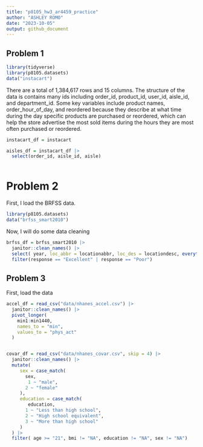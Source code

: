 ```yaml
---
title: "p8105_hw3_ar4459_practice"
author: "ASHLEY ROMO"
date: "2023-10-05"
output: github_document
---
```


## Problem 1

```r
library(tidyverse)
library(p8105.datasets)
data("instacart")
```

There are a total of 1,384,617 rows and 15 columns. The structure of the data is contains many ids including order_id, product_id, user_id, aisle_id, and department_id. Some key variables include product names, order_hour_of_day, and reordered because they describe at what time during the day specific products are purchased or reordered, which can help the store advertise the most sold items during the hours they are most often purchased or reordered.

```r
instacart_df = instacart

aisles_df = instacart_df |> 
  select(order_id, aisle_id, aisle) 
  


```







# Problem 2

First, I load the BRFSS data.

```r
library(p8105.datasets)
data("brfss_smart2010")
```

Now, I will do some data cleaning

```r
brfss_df = brfss_smart2010 |> 
  janitor::clean_names() |> 
  select( year, loc_abbr = locationabbr, loc_des = locationdesc, everything()) |> 
  filter(response == "Excellent" | response == "Poor")
```






## Problem 3

First, load the data

```r
accel_df = read_csv("data/nhanes_accel.csv") |> 
  janitor::clean_names() |> 
  pivot_longer(
    min1:min1440, 
    names_to = "min",
    values_to = "phys_act"
  )


covar_df = read_csv("data/nhanes_covar.csv", skip = 4) |> 
  janitor::clean_names() |> 
  mutate(
     sex = case_match(
       sex,
        1 ~ "male",
       2 ~ "female"
     ),
     education = case_match(
        education,
       1 ~ "Less than high school",
       2 ~ "High school equivalent",
       3 ~ "More than high school"
     )
  ) |> 
  filter( age >= "21", bmi != "NA", education != "NA", sex != "NA")

```



